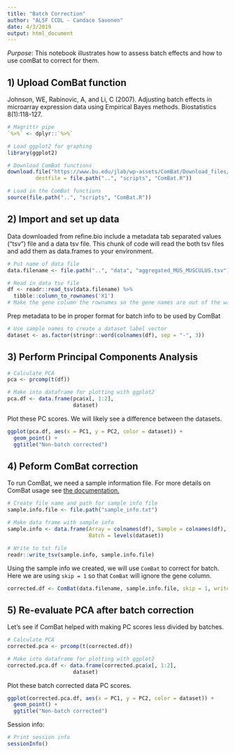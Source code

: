 ```yaml
---
title: "Batch Correction"
author: "ALSF CCDL - Candace Savonen"
date: 4/3/2019
output: html_document
---
```


*Purpose*: This notebook illustrates how to assess batch effects and how to use
comBat to correct for them. 

## 1) Upload ComBat function
Johnson, WE, Rabinovic, A, and Li, C (2007). Adjusting batch effects in microarray expression data using Empirical Bayes methods. Biostatistics 8(1):118-127.

```r
# Magrittr pipe
`%>%` <- dplyr::`%>%`

# Load ggplot2 for graphing
library(ggplot2)

# Download ComBat functions
download.file("https://www.bu.edu/jlab/wp-assets/ComBat/Download_files/ComBat.R", 
         destfile = file.path("..", "scripts", "ComBat.R"))

# Load in the ComBat functions
source(file.path("..", "scripts", "ComBat.R"))
```

## 2) Import and set up data
Data downloaded from refine.bio include a metadata tab separated values ("tsv")
file and a data tsv file. This chunk of code will read the both tsv files and 
add them as data.frames to your environment.

```r
# Put name of data file
data.filename <- file.path("..", "data", "aggregated_MUS_MUSCULUS.tsv")

# Read in data tsv file
df <- readr::read_tsv(data.filename) %>% 
  tibble::column_to_rownames('X1') 
# Make the gene column the rownames so the gene names are out of the way for calculations
```

Prep metadata to be in proper format for batch info to be used by ComBat

```r
# Use sample names to create a dataset label vector 
dataset <- as.factor(stringr::word(colnames(df), sep = "-", 3))
```

## 3) Perform Principal Components Analysis

```r
# Calculate PCA
pca <- prcomp(t(df))

# Make into dataframe for plotting with ggplot2
pca.df <- data.frame(pca$x[, 1:2], 
                     dataset)
```

Plot these PC scores.
We will likely see a difference between the datasets.

```r
ggplot(pca.df, aes(x = PC1, y = PC2, color = dataset)) +
  geom_point() + 
  ggtitle("Non-batch corrected")
```

## 4) Peform ComBat correction
To run ComBat, we need a sample information file. 
For more details on ComBat usage see [the documentation.](https://www.bu.edu/jlab/wp-assets/ComBat/Usage.html) 

```r
# Create file name and path for sample info file
sample.info.file <- file.path("sample_info.txt")

# Make data frame with sample info
sample.info <- data.frame(Array = colnames(df), Sample = colnames(df), 
                          Batch = levels(dataset))

# Write to txt file
readr::write_tsv(sample.info, sample.info.file)
```

Using the sample info we created, we will use `ComBat` to correct for batch.
Here we are using `skip = 1` so that `ComBat` will ignore the gene column.

```r
corrected.df <- ComBat(data.filename, sample.info.file, skip = 1, write = FALSE)
```

## 5) Re-evaluate PCA after batch correction
Let's see if ComBat helped with making PC scores less divided by batches. 

```r
# Calculate PCA
corrected.pca <- prcomp(t(corrected.df))

# Make into dataframe for plotting with ggplot2
corrected.pca.df <- data.frame(corrected.pca$x[, 1:2], 
                     dataset)
```

Plot these batch corrected data PC scores.

```r
ggplot(corrected.pca.df, aes(x = PC1, y = PC2, color = dataset)) +
  geom_point() + 
  ggtitle("Non-batch corrected")
```

Session info: 

```r
# Print session info 
sessionInfo()
```
